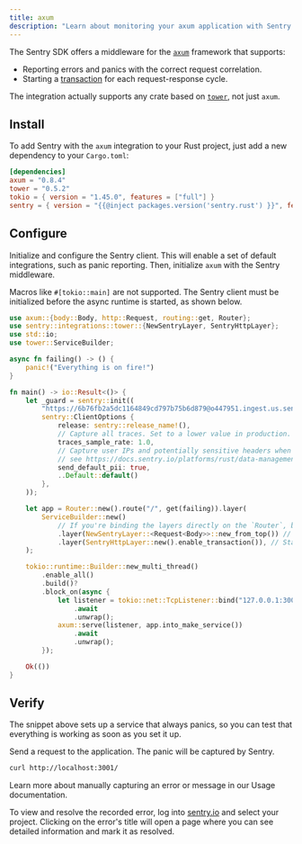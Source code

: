 ```yaml
---
title: axum
description: "Learn about monitoring your axum application with Sentry."
---
```


The Sentry SDK offers a middleware for the [`axum`](https://github.com/tokio-rs/axum) framework that supports:

- Reporting errors and panics with the correct request correlation.
- Starting a [transaction](https://docs.sentry.io/concepts/key-terms/tracing/) for each request-response cycle.

The integration actually supports any crate based on [`tower`](https://github.com/tower-rs/tower), not just `axum`.

## Install

To add Sentry with the `axum` integration to your Rust project, just add a new dependency to your `Cargo.toml`:

```toml {filename:Cargo.toml} 
[dependencies]
axum = "0.8.4"
tower = "0.5.2"
tokio = { version = "1.45.0", features = ["full"] }
sentry = { version = "{{@inject packages.version('sentry.rust') }}", features = ["tower-axum-matched-path"] }
```

## Configure

Initialize and configure the Sentry client. This will enable a set of default integrations, such as panic reporting.
Then, initialize `axum` with the Sentry middleware.

<Alert level="warning">

Macros like `#[tokio::main]` are not supported. The Sentry client must be initialized before the async runtime is started, as shown below.

</Alert>

```rust {filename:main.rs}
use axum::{body::Body, http::Request, routing::get, Router};
use sentry::integrations::tower::{NewSentryLayer, SentryHttpLayer};
use std::io;
use tower::ServiceBuilder;

async fn failing() -> () {
    panic!("Everything is on fire!")
}

fn main() -> io::Result<()> {
    let _guard = sentry::init((
        "https://6b76fb2a5dc1164849cd797b75b6d879@o447951.ingest.us.sentry.io/4508694563782656",
        sentry::ClientOptions {
            release: sentry::release_name!(),
            // Capture all traces. Set to a lower value in production.
            traces_sample_rate: 1.0,
            // Capture user IPs and potentially sensitive headers when using HTTP server integrations
            // see https://docs.sentry.io/platforms/rust/data-management/data-collected for more info
            send_default_pii: true,
            ..Default::default()
        },
    ));

    let app = Router::new().route("/", get(failing)).layer(
        ServiceBuilder::new()
            // If you're binding the layers directly on the `Router`, bind them in the opposite order, otherwise you might run into a memory leak.
            .layer(NewSentryLayer::<Request<Body>>::new_from_top()) // Bind a new Hub per request, to ensure correct error <> request correlation
            .layer(SentryHttpLayer::new().enable_transaction()), // Start a transaction (Sentry root span) for each request
    );

    tokio::runtime::Builder::new_multi_thread()
        .enable_all()
        .build()?
        .block_on(async {
            let listener = tokio::net::TcpListener::bind("127.0.0.1:3001")
                .await
                .unwrap();
            axum::serve(listener, app.into_make_service())
                .await
                .unwrap();
        });

    Ok(())
}
```

## Verify

The snippet above sets up a service that always panics, so you can test that everything is working as soon as you set it up.

Send a request to the application. The panic will be captured by Sentry.

```bash
curl http://localhost:3001/
```

<Alert>

Learn more about manually capturing an error or message in our <PlatformLink to="/usage/">Usage documentation</PlatformLink>.

</Alert>

To view and resolve the recorded error, log into [sentry.io](https://sentry.io) and select your project. Clicking on the error's title will open a page where you can see detailed information and mark it as resolved.